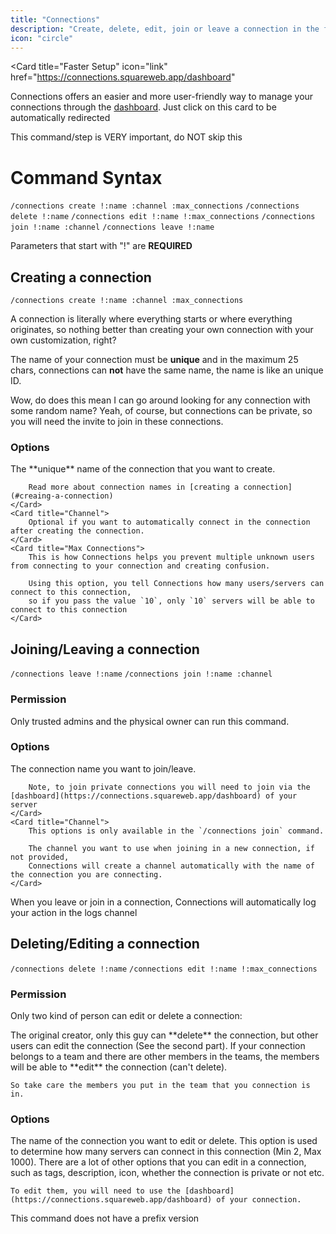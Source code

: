```yaml
---
title: "Connections"
description: "Create, delete, edit, join or leave a connection in the fastest way possibly"
icon: "circle"
---
```


<Card
  title="Faster Setup"
  icon="link"
  href="https://connections.squareweb.app/dashboard"
>
  Connections offers an easier and more user-friendly way to manage your
  connections through the
  [dashboard](https://connections.squareweb.app/dashboard). Just click on this
  card to be automatically redirected
</Card>

<Warning>This command/step is VERY important, do NOT skip this</Warning>

# Command Syntax

`/connections create !:name :channel :max_connections`
`/connections delete !:name`
`/connections edit !:name !:max_connections`
`/connections join !:name :channel`
`/connections leave !:name`

<Warning>Parameters that start with "!" are **REQUIRED**</Warning>

## Creating a connection

`/connections create !:name :channel :max_connections`

A connection is literally where everything starts or where everything originates,
so nothing better than creating your own connection with your own customization, right?

The name of your connection must be **unique** and in the maximum 25 chars, connections can **not** have the same name, the name is like an unique ID.

Wow, do does this mean I can go around looking for any connection with some random name?
Yeah, of course, but connections can be private, so you will need the invite to join in these connections.

### Options

<CardGroup cols={2}>
    <Card title="Name">
        The **unique** name of the connection that you want to create.

        Read more about connection names in [creating a connection](#creaing-a-connection)
    </Card>
    <Card title="Channel">
        Optional if you want to automatically connect in the connection after creating the connection.
    </Card>
    <Card title="Max Connections">
        This is how Connections helps you prevent multiple unknown users from connecting to your connection and creating confusion.

        Using this option, you tell Connections how many users/servers can connect to this connection,
        so if you pass the value `10`, only `10` servers will be able to connect to this connection
    </Card>

</CardGroup>

## Joining/Leaving a connection

`/connections leave !:name`
`/connections join !:name :channel`

### Permission

Only trusted admins and the physical owner can run this command.

### Options

<CardGroup cols={2}>
    <Card title="Name">
        The connection name you want to join/leave.

        Note, to join private connections you will need to join via the [dashboard](https://connections.squareweb.app/dashboard) of your server
    </Card>
    <Card title="Channel">
        This options is only available in the `/connections join` command.

        The channel you want to use when joining in a new connection, if not provided,
        Connections will create a channel automatically with the name of the connection you are connecting.
    </Card>

</CardGroup>

<Info>
  When you leave or join in a connection, Connections will automatically log
  your action in the logs channel
</Info>

## Deleting/Editing a connection

`/connections delete !:name`
`/connections edit !:name !:max_connections`

### Permission

Only two kind of person can edit or delete a connection:

<Steps>
  <Step title="Creator">
    The original creator, only this guy can **delete** the connection, but other
    users can edit the connection (See the second part).
  </Step>
  <Step title="Members">
    If your connection belongs to a team and there are other members in the
    teams, the members will be able to **edit** the connection (can't delete).

    So take care the members you put in the team that you connection is in.

  </Step>
</Steps>

### Options

<CardGroup cols={2}>
  <Card title="Name">
    The name of the connection you want to edit or delete.
  </Card>
  <Card title="Max Connections">
    This option is used to determine how many servers can connect in this
    connection (Min 2, Max 1000).
  </Card>
  <Card title="Others">
    There are a lot of other options that you can edit in a connection, such as
    tags, description, icon, whether the connection is private or not etc.

    To edit them, you will need to use the [dashboard](https://connections.squareweb.app/dashboard) of your connection.

  </Card>
</CardGroup>

<Warning>This command does not have a prefix version</Warning>
